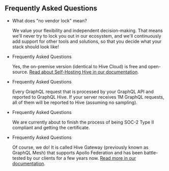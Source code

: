 ## Frequently Asked Questions

- What does "no vendor lock" mean?

  We value your flexibility and independent decision-making. That means we'll never try to lock you
  out in our ecosystem, and we'll continuously add support for other tools and solutions, so that
  you decide what your stack should look like!

- Frequently Asked Questions

  Yes, the on-premise version (identical to Hive Cloud) is free and open-source.
  [Read about Self-Hosting Hive in our documentation](/docs/self-hosting/get-started).

- Frequently Asked Questions

  Every GraphQL request that is processed by your GraphQL API and reported to GraphQL Hive. If your
  server receives 1M GraphQL requests, all of them will be reported to Hive (assuming no sampling).

- Frequently Asked Questions

  We are currently about to finish the process of being SOC-2 Type II compliant and getting the
  certificate.

- Frequently Asked Questions

  Of course, we do! It is called Hive Gateway (previously known as GraphQL Mesh) that supports
  Apollo Federation and has been battle-tested by our clients for a few years now.
  [Read more in our documentation](/docs/gateway).
